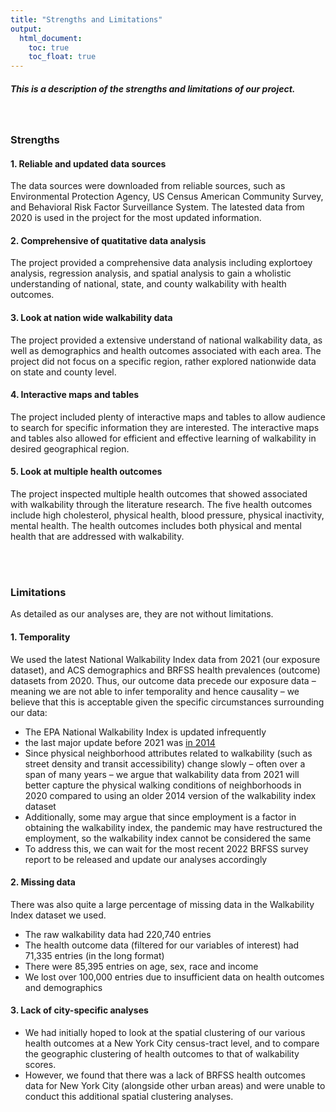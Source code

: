 ```yaml
---
title: "Strengths and Limitations"
output: 
  html_document:
    toc: true
    toc_float: true
---
```


<style>
div.blue { background-color:aliceblue; border-radius: 5px; padding: 20px;}
</style>
<div class = "blue">

##### This is a description of the strengths and limitations of our project. 

</div>

<br>

### Strengths

#### 1. Reliable and updated data sources
The data sources were downloaded from reliable sources, such as Environmental Protection Agency, US Census American Community Survey, and Behavioral Risk Factor Surveillance System. The latested data from 2020 is used in the project for the most updated information.

#### 2. Comprehensive of quatitative data analysis
The project provided a comprehensive data analysis including explortoey analysis, regression analysis, and spatial analysis to gain a wholistic understanding of national, state, and county walkability with health outcomes. 

#### 3. Look at nation wide walkability data
The project provided a extensive understand of national walkability data, as well as demographics and health outcomes associated with each area. The project did not focus on a specific region, rather explored nationwide data on state and county level. 

#### 4. Interactive maps and tables
The project included plenty of interactive maps and tables to allow audience to search for specific information they are interested. The interactive maps and tables also allowed for efficient and effective learning of walkability in desired geographical region. 

#### 5. Look at multiple health outcomes
The project inspected multiple health outcomes that showed associated with walkability through the literature research. The five health outcomes include high cholesterol, physical health, blood pressure, physical inactivity, mental health. The health outcomes includes both physical and mental health that are addressed with walkability.

<br>
<br>

### Limitations
As detailed as our analyses are, they are not without limitations.

#### 1. Temporality

We used the latest National Walkability Index data from 2021 (our exposure dataset), and ACS demographics and BRFSS health prevalences (outcome) datasets from 2020. Thus, our outcome data precede our exposure data -- meaning we are not able to infer temporality and hence causality -- we believe that this is acceptable given the specific circumstances surrounding our data:

* The EPA National Walkability Index is updated infrequently
+ the last major update before 2021 was [in 2014](https://www.epa.gov/sites/default/files/2021-06/documents/epa_sld_3.0_technicaldocumentationuserguide_may2021.pdf)
+ Since physical neighborhood attributes related to walkability (such as street density and transit accessibility) change slowly -- often over a span of many years -- we argue that walkability data from 2021 will better capture the physical walking conditions of neighborhoods in 2020 compared to using an older 2014 version of the walkability index dataset
* Additionally, some may argue that since employment is a factor in obtaining the walkability index, the pandemic may have restructured the employment, so the walkability index cannot be considered the same
+ To address this, we can wait for the most recent 2022 BRFSS survey report to be released and update our analyses accordingly


#### 2. Missing data

There was also quite a large percentage of missing data in the Walkability Index dataset we used.

* The raw walkability data had 220,740 entries
* The health outcome data (filtered for our variables of interest) had 71,335 entries (in the long format)
* There were 85,395 entries on age, sex, race and income
* We lost over 100,000 entries due to insufficient data on health outcomes and demographics



#### 3. Lack of city-specific analyses

* We had initially hoped to look at the spatial clustering of our various health outcomes at a New York City census-tract level, and to compare the geographic clustering of health outcomes to that of walkability scores. 
* However, we found that there was a lack of BRFSS health outcomes data for New York City (alongside other urban areas) and were unable to conduct this additional spatial clustering analyses.